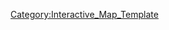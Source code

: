 {{overlay
|image = 1-1_Map.png
|width        = {{MapRatio|440|{{{ratio|1|mapwidth=1}}}}}
|height       = {{MapRatio|250|{{{ratio|1|mapheight=1}}}}}
|AjaxXMLRequest = {{{AjaxXMLRequest|0}}}

|columns      = 0
|grid         = 0

|highlight    = 0
|collapsible  = 0

|popupPrefix = World_1_1_

|overlayNoHeader = 0

|overlayHeaderText = 鎮守府正面海域
|overlayHeaderTextLink = World 1
|overlayNoHeader = 
|overlayTemplateName = Template:World1-1
|categoryName  = World1-1

}}
<noinclude>
[[Category:Interactive_Map_Template]]
</noinclude>